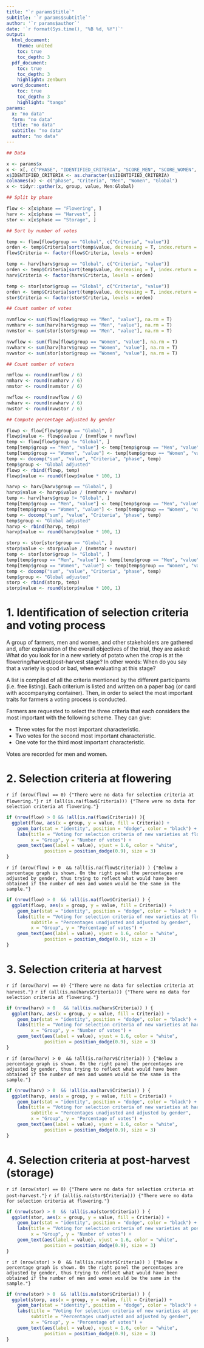 ```yaml
---
title: "`r params$title`"
subtitle: '`r params$subtitle`'
author: '`r params$author`'
date: '`r format(Sys.time(), "%B %d, %Y")`'
output: 
  html_document:
    theme: united
    toc: true
    toc_depth: 3
  pdf_document:
    toc: true
    toc_depth: 3
    highlight: zenburn
  word_document:
    toc: true
    toc_depth: 3
    highlight: "tango"
params:
  x: "no data"
  form: "no data"
  title: "no data"
  subtitle: "no data"
  author: "no data"
---
```


```r

## Data

x <- params$x
x <- x[, c("PHASE", "IDENTIFIED_CRITERIA", "SCORE_MEN", "SCORE_WOMEN", "SCORE_GLOBAL")]
x$IDENTIFIED_CRITERIA <- as.character(x$IDENTIFIED_CRITERIA)
colnames(x) <- c("phase", "Criteria", "Men", "Women", "Global")
x <- tidyr::gather(x, group, value, Men:Global)

## Split by phase

flow <- x[x$phase == "Flowering", ]
harv <- x[x$phase == "Harvest", ]
stor <- x[x$phase == "Storage", ]

## Sort by number of votes

temp <- flow[flow$group == "Global", c("Criteria", "value")]
orden <- temp$Criteria[sort(temp$value, decreasing = T, index.return = T)$ix]
flow$Criteria <- factor(flow$Criteria, levels = orden)

temp <- harv[harv$group == "Global", c("Criteria", "value")]
orden <- temp$Criteria[sort(temp$value, decreasing = T, index.return = T)$ix]
harv$Criteria <- factor(harv$Criteria, levels = orden)

temp <- stor[stor$group == "Global", c("Criteria", "value")]
orden <- temp$Criteria[sort(temp$value, decreasing = T, index.return = T)$ix]
stor$Criteria <- factor(stor$Criteria, levels = orden)

## Count number of votes

nvmflow <- sum(flow[flow$group == "Men", "value"], na.rm = T)
nvmharv <- sum(harv[harv$group == "Men", "value"], na.rm = T)
nvmstor <- sum(stor[stor$group == "Men", "value"], na.rm = T)

nvwflow <- sum(flow[flow$group == "Women", "value"], na.rm = T)
nvwharv <- sum(harv[harv$group == "Women", "value"], na.rm = T)
nvwstor <- sum(stor[stor$group == "Women", "value"], na.rm = T)

## Count number of voters

nmflow <- round(nvmflow / 6)
nmharv <- round(nvmharv / 6)
nmstor <- round(nvmstor / 6)

nwflow <- round(nvwflow / 6)
nwharv <- round(nvwharv / 6)
nwstor <- round(nvwstor / 6)

## Compute percentage adjusted by gender

flowp <- flow[flow$group == "Global", ]
flowp$value <- flowp$value / (nvmflow + nvwflow)
temp <- flow[flow$group != "Global", ]
temp[temp$group == "Men", "value"] <- temp[temp$group == "Men", "value"] / nvmflow / 2
temp[temp$group == "Women", "value"] <- temp[temp$group == "Women", "value"] / nvwflow / 2
temp <- docomp("sum", "value", "Criteria", "phase", temp)
temp$group <- "Global adjusted"
flowp <- rbind(flowp, temp)
flowp$value <- round(flowp$value * 100, 1)

harvp <- harv[harv$group == "Global", ]
harvp$value <- harvp$value / (nvmharv + nvwharv)
temp <- harv[harv$group != "Global", ]
temp[temp$group == "Men", "value"] <- temp[temp$group == "Men", "value"] / nvmharv / 2
temp[temp$group == "Women", "value"] <- temp[temp$group == "Women", "value"] / nvwharv / 2
temp <- docomp("sum", "value", "Criteria", "phase", temp)
temp$group <- "Global adjusted"
harvp <- rbind(harvp, temp)
harvp$value <- round(harvp$value * 100, 1)

storp <- stor[stor$group == "Global", ]
storp$value <- storp$value / (nvmstor + nvwstor)
temp <- stor[stor$group != "Global", ]
temp[temp$group == "Men", "value"] <- temp[temp$group == "Men", "value"] / nvmstor / 2
temp[temp$group == "Women", "value"] <- temp[temp$group == "Women", "value"] / nvwstor / 2
temp <- docomp("sum", "value", "Criteria", "phase", temp)
temp$group <- "Global adjusted"
storp <- rbind(storp, temp)
storp$value <- round(storp$value * 100, 1)

```

# 1. Identification of selection criteria and voting process

A group of farmers, men and women, and other stakeholders are gathered and, after explanation of the overall objectives of the trial, they are asked: What do you look for in a new variety of potato when the crop is at the flowering/harvest/post-harvest stage? In other words: When do you say that a variety is good or bad, when evaluating at this stage?

A list is compiled of all the criteria mentioned by the different participants (i.e. free listing). Each criterium is listed and written on a paper bag (or card with accompanying container). Then, in order to select the most important traits for farmers a voting process is conducted.

Farmers are requested to select the three criteria that each considers the most important with the following scheme. They can give:

- Three votes for the most important characteristic.
- Two votes for the second most important characteristic.
- One vote for the third most important characteristic.

Votes are recorded for men and women.

# 2. Selection criteria at flowering

`r if (nrow(flow) == 0) {"There were no data for selection criteria at flowering."}`
`r if (all(is.na(flow$Criteria))) {"There were no data for selection criteria at flowering."}`


```r
if (nrow(flow) > 0 && !all(is.na(flow$Criteria)) ){
  ggplot(flow, aes(x = group, y = value, fill = Criteria)) +
    geom_bar(stat = "identity", position = "dodge", color = "black") +
    labs(title = "Voting for selection criteria of new varieties at flowering stage",
         x = "Group", y = "Number of votes") +
    geom_text(aes(label = value), vjust = 1.6, color = "white",
              position = position_dodge(0.9), size = 3)
}
```

`r if (nrow(flow) > 0  && !all(is.na(flow$Criteria)) ) {"Below a percentage graph is shown. On the right panel the percentages are adjusted by gender, thus trying to reflect what would have been obtained if the number of men and women would be the same in the sample."}`




```r
if (nrow(flow) > 0  && !all(is.na(flow$Criteria)) ) {
  ggplot(flowp, aes(x = group, y = value, fill = Criteria)) +
    geom_bar(stat = "identity", position = "dodge", color = "black") + 
    labs(title = "Voting for selection criteria of new varieties at flowering stage",
         subtitle = "Percentages unadjusted and adjusted by gender",
         x = "Group", y = "Percentage of votes") +
    geom_text(aes(label = value), vjust = 1.6, color = "white",
              position = position_dodge(0.9), size = 3)
}
```

# 3. Selection criteria at harvest

`r if (nrow(harv) == 0) {"There were no data for selection criteria at harvest."}`
`r if (all(is.na(harv$Criteria))) {"There were no data for selection criteria at flowering."}`


```r
if (nrow(harv) > 0   && !all(is.na(harv$Criteria)) ) {
  ggplot(harv, aes(x = group, y = value, fill = Criteria)) +
    geom_bar(stat = "identity", position = "dodge", color = "black") + 
    labs(title = "Voting for selection criteria of new varieties at harvest stage", 
         x = "Group", y = "Number of votes") +
    geom_text(aes(label = value), vjust = 1.6, color = "white",
              position = position_dodge(0.9), size = 3)
}
```

`r if (nrow(harv) > 0  && !all(is.na(harv$Criteria)) ) {"Below a percentage graph is shown. On the right panel the percentages are adjusted by gender, thus trying to reflect what would have been obtained if the number of men and women would be the same in the sample."}`

```r
if (nrow(harv) > 0  && !all(is.na(harv$Criteria)) ) {
  ggplot(harvp, aes(x = group, y = value, fill = Criteria)) +
    geom_bar(stat = "identity", position = "dodge", color = "black") + 
    labs(title = "Voting for selection criteria of new varieties at harvest stage",
         subtitle = "Percentages unadjusted and adjusted by gender",
         x = "Group", y = "Percentage of votes") +
    geom_text(aes(label = value), vjust = 1.6, color = "white",
              position = position_dodge(0.9), size = 3)  
}
```

# 4. Selection criteria at post-harvest (storage)

`r if (nrow(stor) == 0) {"There were no data for selection criteria at post-harvest."}`
`r if (all(is.na(stor$Criteria))) {"There were no data for selection criteria at flowering."}`


```r
if (nrow(stor) > 0  && !all(is.na(stor$Criteria)) ) {
  ggplot(stor, aes(x = group, y = value, fill = Criteria)) +
    geom_bar(stat = "identity", position = "dodge", color = "black") + 
    labs(title = "Voting for selection criteria of new varieties at post-harvest stage", 
         x = "Group", y = "Number of votes") +
    geom_text(aes(label = value), vjust = 1.6, color = "white",
              position = position_dodge(0.9), size = 3)
}
```

`r if (nrow(stor) > 0  && !all(is.na(stor$Criteria)) ) {"Below a percentage graph is shown. On the right panel the percentages are adjusted by gender, thus trying to reflect what would have been obtained if the number of men and women would be the same in the sample."}`

```r
if (nrow(stor) > 0  && !all(is.na(stor$Criteria)) ) {
  ggplot(storp, aes(x = group, y = value, fill = Criteria)) +
    geom_bar(stat = "identity", position = "dodge", color = "black") + 
    labs(title = "Voting for selection criteria of new varieties at post-harvest stage",
         subtitle = "Percentages unadjusted and adjusted by gender",
         x = "Group", y = "Percentage of votes") +
    geom_text(aes(label = value), vjust = 1.6, color = "white",
              position = position_dodge(0.9), size = 3)
}
```
